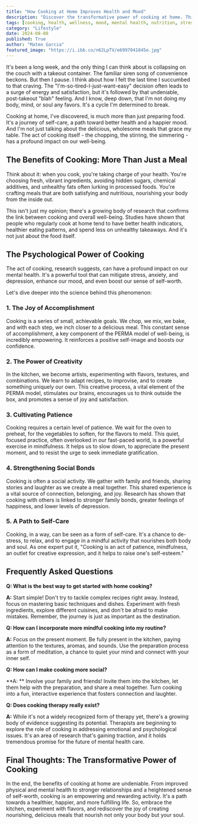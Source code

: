 ```yaml
---
title: "How Cooking at Home Improves Health and Mood"
description: "Discover the transformative power of cooking at home. This blog post explores the numerous health and mood-boosting benefits of preparing your own meals, from improved nutrition and reduced stress to increased creativity and stronger social connections."
tags: [cooking, health, wellness, mood, mental health, nutrition, stress management, mindfulness, creativity, relationships, self-care, home cooking]
category: "Lifestyle"
date: 2024-08-08
published: True
author: "Mateo Garcia"
featured_image: "https://i.ibb.co/n62LpTV/e6997041845e.jpg"
---
```



It's been a long week, and the only thing I can think about is collapsing on the couch with a takeout container. The familiar siren song of convenience beckons. But then I pause. I think about how I felt the last time I succumbed to that craving.  The  "I'm-so-tired-I-just-want-easy" decision often leads to a surge of energy and satisfaction, but it's followed by that undeniable, post-takeout "blah" feeling. And I know, deep down, that I'm not doing my body, mind, or soul any favors. It's a cycle I'm determined to break. 

Cooking at home, I've discovered, is much more than just preparing food. It's a journey of self-care, a path toward better health and a happier mood. And I'm not just talking about the delicious, wholesome meals that grace my table. The act of cooking itself - the chopping, the stirring, the simmering -  has a profound impact on our well-being. 

## The Benefits of Cooking: More Than Just a Meal

Think about it: when you cook, you're taking charge of your health.  You're choosing fresh, vibrant ingredients, avoiding hidden sugars, chemical additives, and unhealthy fats often lurking in processed foods. You're crafting meals that are both satisfying and nutritious, nourishing your body from the inside out. 

This isn't just my opinion; there's a growing body of research that confirms the link between cooking and overall well-being. Studies have shown that people who regularly cook at home tend to have better health indicators, healthier eating patterns, and spend less on unhealthy takeaways.  And it's not just about the food itself.  

## The Psychological Power of Cooking

The act of cooking, research suggests, can have a profound impact on our mental health.  It's a powerful tool that can mitigate stress, anxiety, and depression, enhance our mood, and even boost our sense of self-worth. 

Let's dive deeper into the science behind this phenomenon:

### 1. The Joy of Accomplishment 

Cooking is a series of small, achievable goals. We chop, we mix, we bake, and with each step, we inch closer to a delicious meal. This constant sense of accomplishment, a key component of the PERMA model of well-being, is incredibly empowering.  It reinforces a positive self-image and boosts our confidence.  

### 2. The Power of Creativity

In the kitchen, we become artists, experimenting with flavors, textures, and combinations. We learn to adapt recipes, to improvise, and to create something uniquely our own. This creative process, a vital element of the PERMA model, stimulates our brains,  encourages us to think outside the box, and promotes a sense of joy and satisfaction.

### 3. Cultivating Patience

Cooking requires a certain level of patience. We wait for the oven to preheat, for the vegetables to soften, for the flavors to meld.  This quiet, focused practice, often overlooked in our fast-paced world, is a powerful exercise in mindfulness.  It helps us to slow down, to appreciate the present moment, and to resist the urge to seek immediate gratification. 

### 4. Strengthening Social Bonds

Cooking is often a social activity. We gather with family and friends, sharing stories and laughter as we create a meal together. This shared experience is a vital source of connection, belonging, and joy.  Research has shown that cooking with others is linked to stronger family bonds, greater feelings of happiness, and lower levels of depression.  

### 5.  A Path to Self-Care

Cooking, in a way, can be seen as a form of self-care. It's a chance to de-stress, to relax, and to engage in a mindful activity that nourishes both body and soul.  As one expert put it, "Cooking is an act of patience, mindfulness, an outlet for creative expression, and it helps to raise one's self-esteem." 

## Frequently Asked Questions

**Q: What is the best way to get started with home cooking?**

**A:** Start simple! Don't try to tackle complex recipes right away.  Instead, focus on mastering basic techniques and dishes.  Experiment with fresh ingredients, explore different cuisines, and don't be afraid to make mistakes. Remember, the journey is just as important as the destination. 

**Q:  How can I incorporate more mindful cooking into my routine?**

**A:**  Focus on the present moment.  Be fully present in the kitchen, paying attention to the textures, aromas, and sounds.  Use the preparation process as a form of meditation, a chance to quiet your mind and connect with your inner self. 

**Q: How can I make cooking more social?**

**A: ** Involve your family and friends!  Invite them into the kitchen, let them help with the preparation, and share a meal together.  Turn cooking into a fun, interactive experience that fosters connection and laughter. 

**Q:  Does cooking therapy really exist?**

**A:**  While it's not a widely recognized form of therapy yet, there's a growing body of evidence suggesting its potential.  Therapists are beginning to explore the role of cooking in addressing emotional and psychological issues. It's an area of research that's gaining traction, and it holds tremendous promise for the future of mental health care.

## Final Thoughts:  The Transformative Power of Cooking

In the end, the benefits of cooking at home are undeniable. From improved physical and mental health to stronger relationships and a heightened sense of self-worth, cooking is an empowering and rewarding activity. It's a path towards a healthier, happier, and more fulfilling life.  So, embrace the kitchen,  experiment with flavors, and rediscover the joy of creating nourishing, delicious meals that nourish not only your body but your soul.
